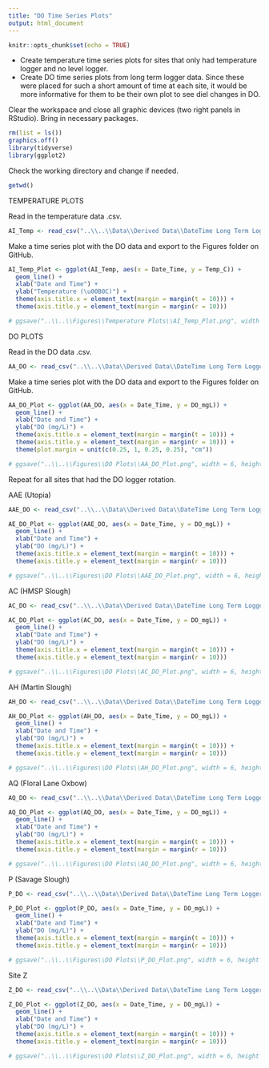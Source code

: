 ```yaml
---
title: "DO Time Series Plots"
output: html_document
---
```


```r
knitr::opts_chunk$set(echo = TRUE)
```

 - Create temperature time series plots for sites that only had temperature logger and no level logger.
 - Create DO time series plots from long term logger data.  Since these were placed for such a short amount of time at each site, it would be more informative for them to be their own plot to see diel changes in DO.

Clear the workspace and close all graphic devices (two right panels in RStudio).  Bring in necessary packages.

```r
rm(list = ls())
graphics.off()
library(tidyverse)
library(ggplot2)
```

Check the working directory and change if needed.

```r
getwd()
```


TEMPERATURE PLOTS

Read in the temperature data .csv.

```r
AI_Temp <- read_csv("..\\..\\Data\\Derived Data\\DateTime Long Term Logger Data\\Temperature Data\\AI_Temp_Logger_DateTime.csv")
```

Make a time series plot with the DO data and export to the Figures folder on GitHub.

```r
AI_Temp_Plot <- ggplot(AI_Temp, aes(x = Date_Time, y = Temp_C)) +
  geom_line() +
  xlab("Date and Time") +
  ylab("Temperature (\u00B0C)") +
  theme(axis.title.x = element_text(margin = margin(t = 10))) +
  theme(axis.title.y = element_text(margin = margin(r = 10)))

# ggsave("..\\..\\Figures\\Temperature Plots\\AI_Temp_Plot.png", width = 6, height = 4, units = "in")
```


DO PLOTS

Read in the DO data .csv.

```r
AA_DO <- read_csv("..\\..\\Data\\Derived Data\\DateTime Long Term Logger Data\\DO Data\\AA_DO_Logger_DateTime.csv")
```

Make a time series plot with the DO data and export to the Figures folder on GitHub.

```r
AA_DO_Plot <- ggplot(AA_DO, aes(x = Date_Time, y = DO_mgL)) +
  geom_line() +
  xlab("Date and Time") +
  ylab("DO (mg/L)") +
  theme(axis.title.x = element_text(margin = margin(t = 10))) +
  theme(axis.title.y = element_text(margin = margin(r = 10))) +
  theme(plot.margin = unit(c(0.25, 1, 0.25, 0.25), "cm"))

# ggsave("..\\..\\Figures\\DO Plots\\AA_DO_Plot.png", width = 6, height = 4, units = "in")
```

Repeat for all sites that had the DO logger rotation.

AAE (Utopia)

```r
AAE_DO <- read_csv("..\\..\\Data\\Derived Data\\DateTime Long Term Logger Data\\DO Data\\AAE_DO_Logger_DateTime.csv")

AE_DO_Plot <- ggplot(AAE_DO, aes(x = Date_Time, y = DO_mgL)) +
  geom_line() +
  xlab("Date and Time") +
  ylab("DO (mg/L)") +
  theme(axis.title.x = element_text(margin = margin(t = 10))) +
  theme(axis.title.y = element_text(margin = margin(r = 10)))

# ggsave("..\\..\\Figures\\DO Plots\\AAE_DO_Plot.png", width = 6, height = 4, units = "in")
```

AC (HMSP Slough)

```r
AC_DO <- read_csv("..\\..\\Data\\Derived Data\\DateTime Long Term Logger Data\\DO Data\\AC_DO_Logger_DateTime.csv")

AC_DO_Plot <- ggplot(AC_DO, aes(x = Date_Time, y = DO_mgL)) +
  geom_line() +
  xlab("Date and Time") +
  ylab("DO (mg/L)") +
  theme(axis.title.x = element_text(margin = margin(t = 10))) +
  theme(axis.title.y = element_text(margin = margin(r = 10)))

# ggsave("..\\..\\Figures\\DO Plots\\AC_DO_Plot.png", width = 6, height = 4, units = "in")
```

AH (Martin Slough)

```r
AH_DO <- read_csv("..\\..\\Data\\Derived Data\\DateTime Long Term Logger Data\\DO Data\\AH_DO_Logger_DateTime.csv")

AH_DO_Plot <- ggplot(AH_DO, aes(x = Date_Time, y = DO_mgL)) +
  geom_line() +
  xlab("Date and Time") +
  ylab("DO (mg/L)") +
  theme(axis.title.x = element_text(margin = margin(t = 10))) +
  theme(axis.title.y = element_text(margin = margin(r = 10)))

# ggsave("..\\..\\Figures\\DO Plots\\AH_DO_Plot.png", width = 6, height = 4, units = "in")
```

AQ (Floral Lane Oxbow)

```r
AQ_DO <- read_csv("..\\..\\Data\\Derived Data\\DateTime Long Term Logger Data\\DO Data\\AQ_DO_Logger_DateTime.csv")

AQ_DO_Plot <- ggplot(AQ_DO, aes(x = Date_Time, y = DO_mgL)) +
  geom_line() +
  xlab("Date and Time") +
  ylab("DO (mg/L)") +
  theme(axis.title.x = element_text(margin = margin(t = 10))) +
  theme(axis.title.y = element_text(margin = margin(r = 10)))

# ggsave("..\\..\\Figures\\DO Plots\\AQ_DO_Plot.png", width = 6, height = 4, units = "in")
```

P (Savage Slough)

```r
P_DO <- read_csv("..\\..\\Data\\Derived Data\\DateTime Long Term Logger Data\\DO Data\\P_DO_Logger_DateTime.csv")

P_DO_Plot <- ggplot(P_DO, aes(x = Date_Time, y = DO_mgL)) +
  geom_line() +
  xlab("Date and Time") +
  ylab("DO (mg/L)") +
  theme(axis.title.x = element_text(margin = margin(t = 10))) +
  theme(axis.title.y = element_text(margin = margin(r = 10)))

# ggsave("..\\..\\Figures\\DO Plots\\P_DO_Plot.png", width = 6, height = 4, units = "in")
```

Site Z

```r
Z_DO <- read_csv("..\\..\\Data\\Derived Data\\DateTime Long Term Logger Data\\DO Data\\Z_DO_Logger_DateTime.csv")

Z_DO_Plot <- ggplot(Z_DO, aes(x = Date_Time, y = DO_mgL)) +
  geom_line() +
  xlab("Date and Time") +
  ylab("DO (mg/L)") +
  theme(axis.title.x = element_text(margin = margin(t = 10))) +
  theme(axis.title.y = element_text(margin = margin(r = 10)))

# ggsave("..\\..\\Figures\\DO Plots\\Z_DO_Plot.png", width = 6, height = 4, units = "in")
```

